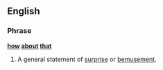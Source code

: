 ==English==
===Phrase===
'''[[how]] [[about]] [[that]]'''
# A general statement of [[surprise]] or [[bemusement]].